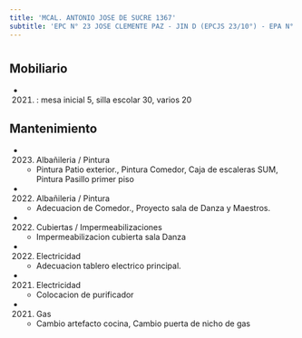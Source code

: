 ```yaml
---
title: 'MCAL. ANTONIO JOSE DE SUCRE 1367'
subtitle: 'EPC N° 23 JOSE CLEMENTE PAZ - JIN D (EPCJS 23/10°) - EPA N° 23 JOSE CLEMENTE PAZ'
---
```


#


## Mobiliario

*  (2021) : mesa inicial 5, silla escolar 30, varios 20 





## Mantenimiento

*  (2023) Albañileria / Pintura 
    + Pintura Patio exterior., Pintura Comedor, Caja de escaleras SUM, Pintura Pasillo primer piso

*  (2022) Albañileria / Pintura 
    + Adecuacion de Comedor., Proyecto sala de Danza y Maestros.

*  (2022) Cubiertas / Impermeabilizaciones 
    + Impermeabilizacion cubierta sala Danza

*  (2022) Electricidad 
    + Adecuacion tablero electrico principal.

*  (2021) Electricidad 
    + Colocacion de purificador

*  (2021) Gas 
    + Cambio artefacto cocina, Cambio puerta de nicho de gas



